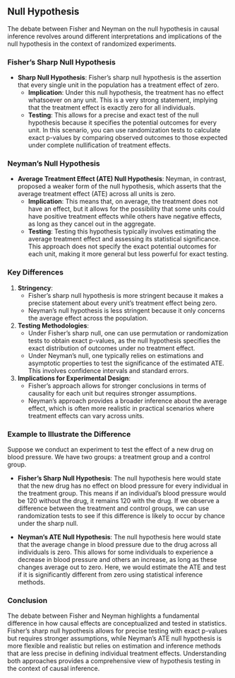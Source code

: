 ## Null Hypothesis

The debate between Fisher and Neyman on the null hypothesis in causal inference revolves around different interpretations and implications of the null hypothesis in the context of randomized experiments.

### Fisher’s Sharp Null Hypothesis

- **Sharp Null Hypothesis**: Fisher's sharp null hypothesis is the assertion that every single unit in the population has a treatment effect of zero.
  - **Implication**: Under this null hypothesis, the treatment has no effect whatsoever on any unit. This is a very strong statement, implying that the treatment effect is exactly zero for all individuals.
  - **Testing**: This allows for a precise and exact test of the null hypothesis because it specifies the potential outcomes for every unit. In this scenario, you can use randomization tests to calculate exact p-values by comparing observed outcomes to those expected under complete nullification of treatment effects.

### Neyman’s Null Hypothesis

- **Average Treatment Effect (ATE) Null Hypothesis**: Neyman, in contrast, proposed a weaker form of the null hypothesis, which asserts that the average treatment effect (ATE) across all units is zero.
  - **Implication**: This means that, on average, the treatment does not have an effect, but it allows for the possibility that some units could have positive treatment effects while others have negative effects, as long as they cancel out in the aggregate.
  - **Testing**: Testing this hypothesis typically involves estimating the average treatment effect and assessing its statistical significance. This approach does not specify the exact potential outcomes for each unit, making it more general but less powerful for exact testing.

### Key Differences

1. **Stringency**:
   - Fisher’s sharp null hypothesis is more stringent because it makes a precise statement about every unit’s treatment effect being zero.
   - Neyman’s null hypothesis is less stringent because it only concerns the average effect across the population.

2. **Testing Methodologies**:
   - Under Fisher’s sharp null, one can use permutation or randomization tests to obtain exact p-values, as the null hypothesis specifies the exact distribution of outcomes under no treatment effect.
   - Under Neyman’s null, one typically relies on estimations and asymptotic properties to test the significance of the estimated ATE. This involves confidence intervals and standard errors.

3. **Implications for Experimental Design**:
   - Fisher’s approach allows for stronger conclusions in terms of causality for each unit but requires stronger assumptions.
   - Neyman’s approach provides a broader inference about the average effect, which is often more realistic in practical scenarios where treatment effects can vary across units.

### Example to Illustrate the Difference

Suppose we conduct an experiment to test the effect of a new drug on blood pressure. We have two groups: a treatment group and a control group.

- **Fisher’s Sharp Null Hypothesis**: The null hypothesis here would state that the new drug has no effect on blood pressure for every individual in the treatment group. This means if an individual's blood pressure would be 120 without the drug, it remains 120 with the drug. If we observe a difference between the treatment and control groups, we can use randomization tests to see if this difference is likely to occur by chance under the sharp null.

- **Neyman’s ATE Null Hypothesis**: The null hypothesis here would state that the average change in blood pressure due to the drug across all individuals is zero. This allows for some individuals to experience a decrease in blood pressure and others an increase, as long as these changes average out to zero. Here, we would estimate the ATE and test if it is significantly different from zero using statistical inference methods.

### Conclusion

The debate between Fisher and Neyman highlights a fundamental difference in how causal effects are conceptualized and tested in statistics. Fisher's sharp null hypothesis allows for precise testing with exact p-values but requires stronger assumptions, while Neyman's ATE null hypothesis is more flexible and realistic but relies on estimation and inference methods that are less precise in defining individual treatment effects. Understanding both approaches provides a comprehensive view of hypothesis testing in the context of causal inference.